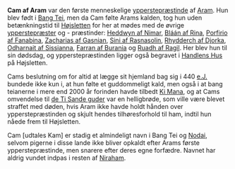 {{title:Cam af Aram}}
{{author:Laura Holmegaard}}
{{timestamp:2009-10-04T09:56:08Z}}
{{copyright:Cam af Aram}}
'''Cam af Aram''' var den første menneskelige [[ypperstepræstinde]] af [[Aram]]. Hun blev født i [[Bang Tei]], men da Cam følte Arams kalden, tog hun uden betænkningstid til [[Højsletten]] for her at mødes med de øvrige [[ypperstepræst|ypperstepræster]] og - præstinder: [[Heddwyn af Nimar]], [[Bláán af Rina]], [[Porfirio af Fanabina]], [[Zacharias af Gasnian]], [[Sini af Rasnasolin]], [[Rhydderch af Djorka]], [[Odharnait af Sissianna]], [[Farran af Burania]] og [[Ruadh af Ragil]]. Her blev hun til sin dødsdag, og ypperstepræstinden ligger også begravet i [[Handlens Hus]] på Højsletten.

Cams beslutning om for altid at lægge sit hjemland bag sig i 440 [[e.J.]] bundede ikke kun i, at hun følte et guddommeligt kald, men også i at bang teianerne i mere end 2000 år forinden havde tilbedt [[Ki Mana]], og at Cams omvendelse til [[guderne|de Ti Sande guder]] var en helligbrøde, som ville være blevet straffet med døden, hvis Aram ikke havde holdt hånden over ypperstepræstinden og skjult hendes tilhøresforhold til ham, indtil hun nåede frem til Højsletten.

Cam [udtales Kam] er stadig et almindeligt navn i Bang Tei og [[Nodai]], selvom pigerne i disse lande ikke bliver opkaldt efter Arams første ypperstepræstinde, men snarere efter deres egne forfædre. Navnet har aldrig vundet indpas i resten af [[Niraham]].